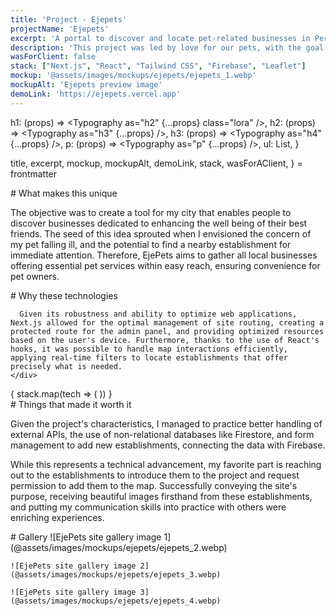 ```yaml
---
title: 'Project - Ejepets'
projectName: 'Ejepets'
excerpt: 'A portal to discover and locate pet-related businesses in Pereira, Colombia.'
description: 'This project was led by love for our pets, with the goal to provide an easy way to reach those business that offer services for our best friends, all in one place.'
wasForClient: false
stack: ["Next.js", "React", "Tailwind CSS", "Firebase", "Leaflet"]
mockup: '@assets/images/mockups/ejepets/ejepets_1.webp'
mockupAlt: 'Ejepets preview image'
demoLink: 'https://ejepets.vercel.app'
---
```



  h1: (props) => <Typography as="h2" {...props} class="lora" />,
  h2: (props) => <Typography as="h3" {...props} />,
  h3: (props) => <Typography as="h4" {...props} />,
  p: (props) => <Typography as="p" {...props} />,
  ul: List,
}

  title,
  excerpt,
  mockup,
  mockupAlt,
  demoLink,
  stack,
  wasForAClient,
} = frontmatter

<Row paddedRight>
  # What makes this unique

  The objective was to create a tool for my city that enables people to discover businesses dedicated to enhancing the well being of their best friends. The seed of this idea sprouted when I envisioned the concern of my pet falling ill, and the potential to find a nearby establishment for immediate attention. Therefore, EjePets aims to gather all local businesses offering essential pet services within easy reach, ensuring convenience for pet owners.
</Row>

<Row evenColumns inverted>
  <div>
    <div>
      # Why these technologies

      Given its robustness and ability to optimize web applications, Next.js allowed for the optimal management of site routing, creating a protected route for the admin panel, and providing optimized resources based on the user's device. Furthermore, thanks to the use of React's hooks, it was possible to handle map interactions efficiently, applying real-time filters to locate establishments that offer precisely what is needed.
    </div>
  </div>
  <div>
    {
      stack.map(tech => (
        <TechCard tech={tech} />
      ))
    }
  </div>
</Row>

<Row paddedRight>
  # Things that made it worth it

  Given the project's characteristics, I managed to practice better handling of external APIs, the use of non-relational databases like Firestore, and form management to add new establishments, connecting the data with Firebase.

  While this represents a technical advancement, my favorite part is reaching out to the establishments to introduce them to the project and request permission to add them to the map. Successfully conveying the site's purpose, receiving beautiful images firsthand from these establishments, and putting my communication skills into practice with others were enriching experiences.
</Row>

<Row> 
  # Gallery

  <Gallery>
    ![EjePets site gallery image 1](@assets/images/mockups/ejepets/ejepets_2.webp)

    ![EjePets site gallery image 2](@assets/images/mockups/ejepets/ejepets_3.webp)

    ![EjePets site gallery image 3](@assets/images/mockups/ejepets/ejepets_4.webp)
  </Gallery>
</Row>
